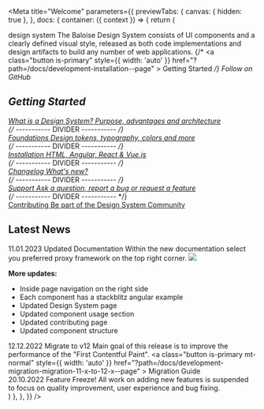 

<Meta
  title="Welcome"
  parameters={{
    previewTabs: {
      canvas: { hidden: true },
    },
    docs: {
      container: ({ context }) => {
        return (
          <DocsContainer context={context}>
            <div className="my-welcome-state">
              <bal-doc-app>
                <bal-stage color="red" shape size="small">
                  <bal-stage-body>
                    <bal-logo color="white" animated color="blue"></bal-logo>
                    <bal-heading subtitle space="all" class="mt-medium">
                      design system
                    </bal-heading>
                    <bal-text size="lead" class="mt-medium">
                      The Baloise Design System consists of UI components and a clearly defined visual style, released
                      as both code implementations and design artifacts to build any number of web applications.
                    </bal-text>
                    <bal-button-group class="mt-medium">
                      {/* <a
                        class="button is-primary"
                        style={{ width: 'auto' }}
                        href="?path=/docs/development-installation--page"
                      >
                        Getting Started
                      </a> */}
                      <bal-button
                        color="info"
                        icon="github"
                        href="https://github.com/baloise-incubator/design-system"
                        target="_blank"
                      >
                        Follow on GitHub
                      </bal-button>
                    </bal-button-group>
                  </bal-stage-body>
                </bal-stage>
              </bal-doc-app>
            </div>
            <div className="my-welcome-guides">
              <h2>Getting Started</h2>
              <bal-list border>
                <div class="bal-list__item">
                  <a class="bal-list__item__trigger" href="?path=/docs/design-system--page">
                    <bal-list-item-content>
                      <bal-list-item-title>What is a Design System?</bal-list-item-title>
                      <bal-list-item-subtitle>Purpose, advantages and architecture</bal-list-item-subtitle>
                    </bal-list-item-content>
                    <bal-list-item-icon right>
                      <bal-icon name="nav-go-right" size="xsmall"></bal-icon>
                    </bal-list-item-icon>
                  </a>
                </div>
                {/* ----------- DIVIDER ----------- */}
                <div class="bal-list__item">
                  <a class="bal-list__item__trigger" href="?path=/docs/foundation-overview--page">
                    <bal-list-item-content>
                      <bal-list-item-title>Foundations</bal-list-item-title>
                      <bal-list-item-subtitle>Design tokens, typography, colors and more</bal-list-item-subtitle>
                    </bal-list-item-content>
                    <bal-list-item-icon right>
                      <bal-icon name="nav-go-right" size="xsmall"></bal-icon>
                    </bal-list-item-icon>
                  </a>
                </div>
                {/* ----------- DIVIDER ----------- */}
                <div class="bal-list__item">
                  <a class="bal-list__item__trigger" href="?path=/docs/development-installation--page">
                    <bal-list-item-content>
                      <bal-list-item-title>Installation</bal-list-item-title>
                      <bal-list-item-subtitle>HTML, Angular, React & Vue.js</bal-list-item-subtitle>
                    </bal-list-item-content>
                    <bal-list-item-icon right>
                      <bal-icon name="nav-go-right" size="xsmall"></bal-icon>
                    </bal-list-item-icon>
                  </a>
                </div>
                {/* ----------- DIVIDER ----------- */}
                <div class="bal-list__item">
                  <a class="bal-list__item__trigger" href="?path=/docs/changelog--page">
                    <bal-list-item-content>
                      <bal-list-item-title>Changelog</bal-list-item-title>
                      <bal-list-item-subtitle>What's new?</bal-list-item-subtitle>
                    </bal-list-item-content>
                    <bal-list-item-icon right>
                      <bal-icon name="nav-go-right" size="xsmall"></bal-icon>
                    </bal-list-item-icon>
                  </a>
                </div>
                {/* ----------- DIVIDER ----------- */}
                <div class="bal-list__item">
                  <a class="bal-list__item__trigger" href="?path=/docs/support--page">
                    <bal-list-item-content>
                      <bal-list-item-title>Support</bal-list-item-title>
                      <bal-list-item-subtitle>Ask a question, report a bug or request a feature</bal-list-item-subtitle>
                    </bal-list-item-content>
                    <bal-list-item-icon right>
                      <bal-icon name="nav-go-right" size="xsmall"></bal-icon>
                    </bal-list-item-icon>
                  </a>
                </div>
                {/* ----------- DIVIDER ----------- */}
                <div class="bal-list__item">
                  <a class="bal-list__item__trigger" href="?path=/docs/contributing--page">
                    <bal-list-item-content>
                      <bal-list-item-title>Contributing</bal-list-item-title>
                      <bal-list-item-subtitle>Be part of the Design System Community</bal-list-item-subtitle>
                    </bal-list-item-content>
                    <bal-list-item-icon right>
                      <bal-icon name="nav-go-right" size="xsmall"></bal-icon>
                    </bal-list-item-icon>
                  </a>
                </div>
              </bal-list>
            </div>
            <div className="my-welcome-content">
              <h2>Latest News</h2>
              <div className="columns is-multiline">
                <div class="column is-full">
                  <bal-card fullheight class="p-none">
                    <bal-card-content>
                      <bal-text size="small" class="mb-x-small">
                        11.01.2023
                      </bal-text>
                      <bal-heading space="bottom" level="h3">
                        Updated Documentation
                      </bal-heading>
                      <bal-text space="none">
                        Within the new documentation select you preferred proxy framework on the top right corner.
                      </bal-text>
                      <img src={NewDocImage} />
                      <br />
                      <p>
                        <b>More updates:</b>
                      </p>
                      <ul>
                        <li>Inside page navigation on the right side</li>
                        <li>Each component has a stackblitz angular example</li>
                        <li>Updated Design System page</li>
                        <li>Updated component usage section</li>
                        <li>Updated contributing page</li>
                        <li>Updated component structure</li>
                      </ul>
                    </bal-card-content>
                  </bal-card>
                </div>
                <div class="column">
                  <bal-card fullheight class="p-none" color="purple-2">
                    <bal-card-content>
                      <bal-text size="small" class="mb-x-small">
                        12.12.2022
                      </bal-text>
                      <bal-heading space="bottom" level="h3">
                        Migrate to v12
                      </bal-heading>
                      <bal-text space="none">
                        Main goal of this release is to improve the performance of the "First Contentful Paint".
                      </bal-text>
                      <a
                        class="button is-primary mt-normal"
                        style={{ width: 'auto' }}
                        href="?path=/docs/development-migration-migration-11-x-to-12-x--page"
                      >
                        Migration Guide
                      </a>
                    </bal-card-content>
                  </bal-card>
                </div>
                <div class="column">
                  <bal-card fullheight class="p-none" color="yellow-2">
                    <bal-card-content>
                      <bal-text size="small" class="mb-x-small">
                        20.10.2022
                      </bal-text>
                      <bal-heading space="bottom" level="h3">
                        Feature Freeze!
                      </bal-heading>
                      <bal-text space="none">
                        All work on adding new features is suspended to focus on quality improvement, user experience
                        and bug fixing.
                      </bal-text>
                    </bal-card-content>
                  </bal-card>
                </div>
              </div>
            </div>
          </DocsContainer>
        )
      },
    },
  }}
/>
